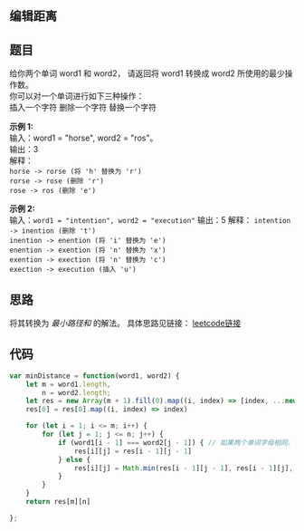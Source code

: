 ## 编辑距离

<TitleMsg
    link='https://leetcode.cn/problems/edit-distance/'
    level='middle'
    title='No.72 编辑距离'
/>

## 题目
给你两个单词 word1 和 word2， 请返回将 word1 转换成 word2 所使用的最少操作数。  
你可以对一个单词进行如下三种操作：  
插入一个字符
删除一个字符
替换一个字符
 

**示例 1:**  
输入：word1 = "horse", word2 = "ros"。  
输出：3  
解释：  
`horse -> rorse (将 'h' 替换为 'r') `  
`rorse -> rose (删除 'r') `   
`rose -> ros (删除 'e')  `  

**示例 2:**  
输入：`word1 = "intention", word2 = "execution"`
输出：5
解释：
`intention -> inention (删除 't')`  
`inention -> enention (将 'i' 替换为 'e')`  
`enention -> exention (将 'n' 替换为 'x')`  
`exention -> exection (将 'n' 替换为 'c')`  
`exection -> execution (插入 'u')`  


## 思路
将其转换为 *最小路径和* 的解法。
具体思路见链接： [leetcode链接](https://leetcode.cn/problems/edit-distance/solutions/2354497/72-bian-ji-ju-chi-by-wetoria-04hr/)

## 代码
```javascript
var minDistance = function(word1, word2) {
    let m = word1.length,
        n = word2.length;
    let res = new Array(m + 1).fill(0).map((i, index) => [index, ...new Array(n).fill(0)]) // 构造结果集二维数组
    res[0] = res[0].map((i, index) => index)

    for (let i = 1; i <= m; i++) {
        for (let j = 1; j <= n; j++) {
            if (word1[i - 1] === word2[j - 1]) { // 如果两个单词字母相同，则[i][j] 处的值和 [i-1][j-1] 处的值一样
                res[i][j] = res[i - 1][j - 1]
            } else {
                res[i][j] = Math.min(res[i - 1][j - 1], res[i - 1][j], res[i][j - 1]) + 1 // 否则，取三个方向（上、下、左上）的最小值。
            }
        }
    }
    return res[m][n]

};
```